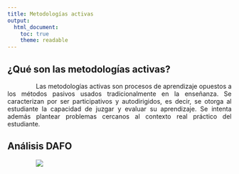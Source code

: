 ```yaml
---
title: Metodologías activas
output:
  html_document: 
    toc: true
    theme: readable
---
```


<style>
body {
text-align: justify
}
p {
text-indent: 4rem;
}
</style>

## ¿Qué son las metodologías activas?
Las metodologías activas son procesos de aprendizaje opuestos a los métodos pasivos usados tradicionalmente en la enseñanza. Se caracterizan por ser participativos y autodirigidos, es decir, se otorga al estudiante la capacidad de juzgar y evaluar su aprendizaje. Se intenta además plantear problemas cercanos al contexto real práctico del estudiante.

## Análisis DAFO 

![](dafoactivas.png)


